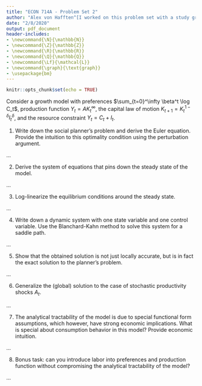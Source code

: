 ```yaml
---
title: "ECON 714A - Problem Set 2"
author: "Alex von Hafften^[I worked on this problem set with a study group of Michael Nattinger, Andrew Smith, and Ryan Mather. I also discussed problems with Emily Case, Sarah Bass, and Danny Edgel.]"
date: "2/8/2020"
output: pdf_document
header-includes:
- \newcommand{\N}{\mathbb{N}}
- \newcommand{\Z}{\mathbb{Z}}
- \newcommand{\R}{\mathbb{R}}
- \newcommand{\Q}{\mathbb{Q}}
- \newcommand{\Lf}{\mathcal{L}}
- \newcommand{\graph}{\text{graph}}
- \usepackage{bm}
---
```


```r
knitr::opts_chunk$set(echo = TRUE)
```

Consider a growth model with preferences $\sum_{t=0}^\infty \beta^t \log C_t$, production function $Y_t=AK_t^\infty$, the capital law of motion $K_{t+1}=K^{1-\delta}_t I^\delta_t$, and the resource constraint $Y_t=C_t+I_t$.

1. Write down the social planner’s problem and derive the Euler equation. Provide the intuition to this optimality condition using the perturbation argument.

...

2. Derive the system of equations that pins down the steady state of the model.

...

3. Log-linearize the equilibrium conditions around the steady state.

...

4. Write down a dynamic system with one state variable and one control variable. Use the Blanchard-Kahn method to solve this system for a saddle path.

...

5. Show that the obtained solution is not just locally accurate, but is in fact the exact solution to the planner’s problem.

...

6. Generalize the (global) solution to the case of stochastic productivity shocks $A_t$.

...

7. The analytical tractability of the model is due to special functional form assumptions, which however, have strong economic implications. What is special about consumption behavior in this model? Provide economic intuition.

...

8. Bonus task: can you introduce labor into preferences and production function without compromising the analytical tractability of the model?

...
